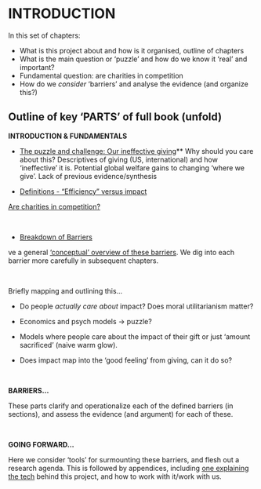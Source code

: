 # INTRODUCTION  {-}


::: {.alert .alert-secondary}
 
In this set of chapters:

- What is this project about and how is it organised, outline of chapters
- What is the main question or 'puzzle' and how do we know it 'real' and important?
- Fundamental question: are charities in competition
- How do we *consider* 'barriers' and analyse the evidence (and organize this?)

 
:::

## Outline of key 'PARTS' of full book (unfold) {-}

**INTRODUCTION & FUNDAMENTALS**

::: {.callout-note collapse='true'}
 - [The puzzle and challenge: Our ineffective giving](#present-puzzle)**  Why should you care about this? Descriptives of giving (US, international) and how 'ineffective' it is. Potential global welfare gains to changing 'where we give'. Lack of previous evidence/synthesis

-  [Definitions - "Efficiency" versus impact](#impact-definitions)\

[Are charities in competition?](#substitution)


\

- [Breakdown of Barriers](#barriers-breakdown)


<!-- moved old classification to barriers_old_classification.Rmd -->
ve a general ['conceptual' overview of these barriers](#barriers-concept). We dig into each barrier more carefully in subsequent chapters.

\

Briefly mapping and outlining this...

-   Do people *actually care about* impact? Does moral utilitarianism matter?

-   Economics and psych models $\rightarrow$ puzzle?

-   Models where people care about the impact of their gift or just 'amount sacrificed' (naive warm glow).

-   Does impact map into the 'good feeling' from giving, can it do so?


 
:::

\

**BARRIERS...**

These parts clarify and operationalize each of the defined barriers (in sections), and assess the evidence (and argument) for each of these.


\

**GOING FORWARD...**

Here we consider 'tools' for surmounting these barriers, and flesh out a research agenda.
This is followed by appendices, including [one explaining the tech](#bookdown-appendix) behind this project, and how to work with it/work with us.

